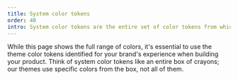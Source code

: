 ```yaml
---
title: System color tokens
order: 40
intro: System color tokens are the entire set of color tokens from which our themes are built.
---
```


While this page shows the full range of colors, it's essential to use the theme color tokens identified for your brand's experience when building your product. Think of system color tokens like an entire box of crayons; our themes use specific colors from the box, not all of them.

<ColorRamps />
